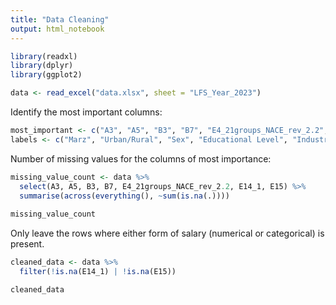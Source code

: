 ```yaml
---
title: "Data Cleaning"
output: html_notebook
---
```


```r
library(readxl)
library(dplyr)
library(ggplot2)
```

```r
data <- read_excel("data.xlsx", sheet = "LFS_Year_2023")
```

Identify the most important columns:
```r
most_important <- c("A3", "A5", "B3", "B7", "E4_21groups_NACE_rev_2.2", "E14_1", "E15")
labels <- c("Marz", "Urban/Rural", "Sex", "Educational Level", "Industry", "Income (Numerical)", "Income (Categorical)")
```

Number of missing values for the columns of most importance:
```r
missing_value_count <- data %>%
  select(A3, A5, B3, B7, E4_21groups_NACE_rev_2.2, E14_1, E15) %>%
  summarise(across(everything(), ~sum(is.na(.))))
  
missing_value_count
```

Only leave the rows where either form of salary (numerical or categorical) is present.
```r
cleaned_data <- data %>%
  filter(!is.na(E14_1) | !is.na(E15))

cleaned_data
```



